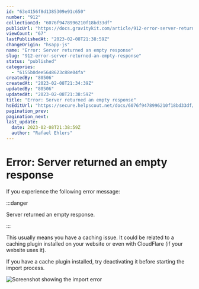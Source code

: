 ```yaml
---
id: "63e4156f8d1385309e91c650"
number: "912"
collectionId: "6076f9478996210f18bd33df"
publicUrl: "https://docs.gravitykit.com/article/912-error-server-returned-an-empty-response"
viewCount: "67"
lastPublishedAt: "2023-02-08T21:38:59Z"
changeOrigin: "hsapp-js"
name: "Error: Server returned an empty response"
slug: "912-error-server-returned-an-empty-response"
status: "published"
categories: 
  - "6155b0dee5648623c88e04fa"
createdBy: "80506"
createdAt: "2023-02-08T21:34:39Z"
updatedBy: "80506"
updatedAt: "2023-02-08T21:38:59Z"
title: "Error: Server returned an empty response"
hsEditUrl: "https://secure.helpscout.net/docs/6076f9478996210f18bd33df/article/63e4156f8d1385309e91c650"
pagination_prev: 
pagination_next: 
last_update:
  date: 2023-02-08T21:38:59Z
  author: "Rafael Ehlers"
---
```


# Error: Server returned an empty response

If you experience the following error message:


:::danger

Server returned an empty response.

:::

  This usually means you have a caching issue. It could be related to a caching plugin installed on your website or even with CloudFlare (if your website uses it).

If you have a cache plugin installed, try deactivating it before starting the import process.

![Screenshot showing the import error](https://s3.amazonaws.com/helpscout.net/docs/assets/54c58489e4b051242988532c/images/63e415baf19b3c454741d8a2/file-jy8Bezoedj.png)